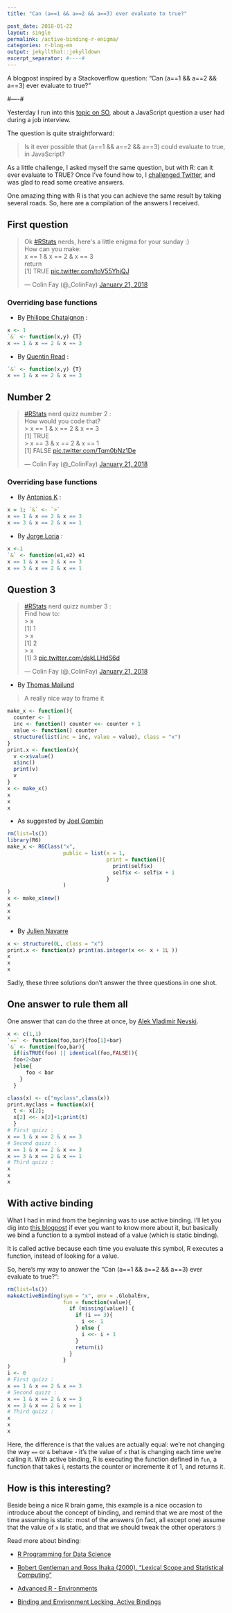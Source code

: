 ```yaml
---
title: "Can (a==1 && a==2 && a==3) ever evaluate to true?"

post_date: 2018-01-22
layout: single
permalink: /active-binding-r-enigma/
categories: r-blog-en
output: jekyllthat::jekylldown
excerpt_separator: #----#
---
```

A blogpost inspired by a Stackoverflow question: "Can (a==1 && a==2 && a==3) ever evaluate to true?"

#----#

Yesterday I run into this [topic on SO](https://stackoverflow.com/questions/48270127/can-a-1-a-2-a-3-ever-evaluate-to-true), about a JavaScript question a user had during a job interview. 

The question is quite straightforward:

> Is it ever possible that (a==1 && a==2 && a==3) could evaluate to true, in JavaScript?

As a little challenge, I asked myself the same question, but with R: can it ever evaluate to TRUE? Once I've found how to, I [challenged Twitter](https://twitter.com/_ColinFay/status/955116156666499072), and was glad to read some creative answers.   

One amazing thing with R is that you can achieve the same result by taking several roads. So, here are a compilation of the answers I received.

## First question 

<blockquote class="twitter-tweet" data-lang="en"><p lang="en" dir="ltr">Ok <a href="https://twitter.com/hashtag/RStats?src=hash&amp;ref_src=twsrc%5Etfw">#RStats</a> nerds, here&#39;s a little enigma for your sunday :) <br>How can you make:<br>x == 1 &amp; x == 2 &amp; x == 3<br>return<br>[1] TRUE <a href="https://t.co/toV55YhjQJ">pic.twitter.com/toV55YhjQJ</a></p>&mdash; Colin Fay (@_ColinFay) <a href="https://twitter.com/_ColinFay/status/955116156666499072?ref_src=twsrc%5Etfw">January 21, 2018</a></blockquote> <script async src="https://platform.twitter.com/widgets.js" charset="utf-8"></script> 

### Overriding base functions

+ By [Philippe Chataignon](https://twitter.com/phchataignon) : 

```r
x <- 1
`&` <- function(x,y) {T}
x == 1 & x == 2 & x == 3
```

+ By [Quentin Read](https://twitter.com/QuentinDRead) : 

```r
`&` <- function(x,y) {T}
x == 1 & x == 2 & x == 3
```

## Number 2 

<blockquote class="twitter-tweet" data-lang="en"><p lang="en" dir="ltr"><a href="https://twitter.com/hashtag/RStats?src=hash&amp;ref_src=twsrc%5Etfw">#RStats</a> nerd quizz number 2 : <br>How would you code that?<br>&gt; x == 1 &amp; x == 2 &amp; x == 3<br>[1] TRUE<br>&gt; x == 3 &amp; x == 2 &amp; x == 1<br>[1] FALSE <a href="https://t.co/Tqm0bNz1De">pic.twitter.com/Tqm0bNz1De</a></p>&mdash; Colin Fay (@_ColinFay) <a href="https://twitter.com/_ColinFay/status/955137171605860352?ref_src=twsrc%5Etfw">January 21, 2018</a></blockquote> <script async src="https://platform.twitter.com/widgets.js" charset="utf-8"></script> 

### Overriding base functions

+ By [Antonios K](https://twitter.com/tonkouts) : 

```r
x = 1; `&` <- `>`
x == 1 & x == 2 & x == 3
x == 3 & x == 2 & x == 1
```

+ By [Jorge Loria](https://twitter.com/jelorias95) : 

```r
x <-1
`&` <- function(e1,e2) e1
x == 1 & x == 2 & x == 3
x == 3 & x == 2 & x == 1
```

## Question 3 

<blockquote class="twitter-tweet" data-lang="en"><p lang="en" dir="ltr"><a href="https://twitter.com/hashtag/RStats?src=hash&amp;ref_src=twsrc%5Etfw">#RStats</a> nerd quizz number 3 : <br>Find how to: <br>&gt; x<br>[1] 1<br>&gt; x<br>[1] 2<br>&gt; x<br>[1] 3 <a href="https://t.co/dskLLHdS6d">pic.twitter.com/dskLLHdS6d</a></p>&mdash; Colin Fay (@_ColinFay) <a href="https://twitter.com/_ColinFay/status/955156032728256515?ref_src=twsrc%5Etfw">January 21, 2018</a></blockquote> <script async src="https://platform.twitter.com/widgets.js" charset="utf-8"></script> 

+ By [Thomas Mailund](https://twitter.com/ThomasMailund)

> A really nice way to frame it

```r
make_x <- function(){
  counter <- 1
  inc <- function() counter <<- counter + 1
  value <- function() counter
  structure(list(inc = inc, value = value), class = "x")
}
print.x <- function(x){
  v <-x$value()
  x$inc()
  print(v)
  v
}
x <- make_x()
x
x 
x
```

+ As suggested by [Joel Gombin](https://twitter.com/joelgombin)

```r
rm(list=ls())
library(R6)
make_x <- R6Class("x", 
                  public = list(x = 1,
                                print = function(){
                                  print(self$x)
                                  self$x <- self$x + 1
                                }
                  )
)
x <- make_x$new()
x
x
x
```

+ By [Julien Navarre](https://twitter.com/navarre_julien)

```r
x <- structure(0L, class = "x")
print.x <- function(x) print(as.integer(x <<- x + 1L ))
x
x
x
```


Sadly, these three solutions don't answer the three questions in one shot. 

## One answer to rule them all 

One answer that can do the three at once, by [Alek Vladimir Nevski](https://twitter.com/AlekVladNevski). 

```r
x <- c(1,1)
`==` <- function(foo,bar){foo[1]+bar}
`&` <- function(foo,bar){
  if(isTRUE(foo) || identical(foo,FALSE)){
  foo+2<bar
  }else{
      foo < bar
    }
  }

class(x) <- c("myclass",class(x)) 
print.myclass = function(x){
  t <- x[2];
  x[2] <<- x[2]+1;print(t)
  }
# First quizz :
x == 1 & x == 2 & x == 3
# Second quizz : 
x == 1 & x == 2 & x == 3
x == 3 & x == 2 & x == 1
# Third quizz :
x
x
x
```


## With active binding

What I had in mind from the beginning was to use active binding. I'll let you dig into [this blogpost](http://colinfay.me/ractivebinfing/) if ever you want to know more about it, but basically we bind a function to a symbol instead of a value (which is static binding). 

It is called active because each time you evaluate this symbol, R executes a function, instead of looking for a value. 

So, here's my way to answer the "Can (a==1 && a==2 && a==3) ever evaluate to true?": 

```r
rm(list=ls())
makeActiveBinding(sym = "x", env = .GlobalEnv,
                  fun = function(value){
                    if (missing(value)) {
                      if (i == 3){
                        i <<- 1
                      } else {
                        i <<- i + 1
                      }
                      return(i)
                    } 
                  }
)
i <- 0
# First quizz :
x == 1 & x == 2 & x == 3
# Second quizz : 
x == 1 & x == 2 & x == 3
x == 3 & x == 2 & x == 1
# Third quizz :
x
x
x
```

Here, the difference is that the values are actually equal: we're not changing the way `==` or `&` behave - it's the value of `x` that is changing each time we're calling it. With active binding, R is executing the function defined in `fun`, a function that takes i, restarts the counter or incremente it of 1, and returns it.

## How is this interesting? 

Beside being a nice R brain game, this example is a nice occasion to introduce about the concept of binding, and remind that we are most of the time assuming is static: most of the answers (in fact, all except one) assume that the value of `x` is static, and that we should tweak the other operators :)

Read more about binding: 

+ [R Programming for Data Science](https://bookdown.org/rdpeng/rprogdatascience/scoping-rules-of-r.html)

+ [Robert Gentleman and Ross Ihaka (2000). "Lexical Scope and Statistical Computing"](https://www.stat.auckland.ac.nz/~ihaka/downloads/lexical.pdf) 

+ [Advanced R - Environments](http://adv-r.had.co.nz/Environments.html#binding)

+ [Binding and Environment Locking, Active Bindings](https://stat.ethz.ch/R-manual/R-devel/library/base/html/bindenv.html)



